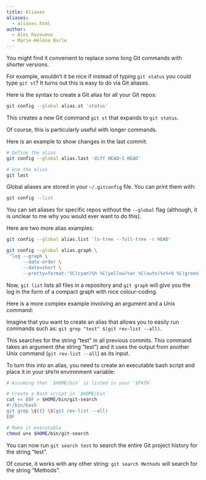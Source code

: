 ```yaml
---
title: Aliases
aliases:
  - aliases.html
author:
  - Alex Razoumov
  - Marie-Hélène Burle
---
```


:::{.def}

You might find it convenient to replace some long Git commands with shorter versions.

For example, wouldn't it be nice if instead of typing `git status` you could type `git st`? It turns out this is easy to do via Git aliases.

:::

Here is the syntax to create a Git alias for all your Git repos:

```.bash
git config --global alias.st 'status'
```

This creates a new Git command `git st` that expands to `git status`.

Of course, this is particularly useful with longer commands.

:::{.example}

Here is an example to show changes in the last commit:

:::

```.bash
# Define the alias
git config --global alias.last 'diff HEAD~1 HEAD'

# Use the alias
git last
```

Global aliases are stored in your `~/.gitconfig` file. You can print them with:

```.bash
git config --list
```

:::{.note}

You can set aliases for specific repos without the `--global` flag (although, it is unclear to me why you would ever want to do this).

:::

:::{.example}

Here are two more alias examples:

:::

```.bash
git config --global alias.list 'ls-tree --full-tree -r HEAD'

git config --global alias.graph \
 "log --graph \
      --date-order \
      --date=short \
      --pretty=format:'%C(cyan)%h %C(yellow)%ar %C(auto)%s%+b %C(green)%ae'"
```

Now, `git list` lists all files in a repository and `git graph` will give you the log in the form of a compact graph with nice colour-coding.

:::{.example}

Here is a more complex example involving an argument and a Unix command:

:::

Imagine that you want to create an alias that allows you to easily run commands such as: `git grep "test" $(git rev-list --all)`.

This searches for the string "test" in all previous commits. This command takes an argument (the string "test") and it uses the output from another Unix command (`git rev-list --all`) as its input.

To turn this into an alias, you need to create an executable bash script and place it in your `$PATH` environment variable:

```.bash
# Assuming that `$HOME/bin` is listed in your `$PATH`

# Create a Bash script in `$HOME/bin`
cat << EOF > $HOME/bin/git-search
#!/bin/bash
git grep \${1} \$(git rev-list --all)
EOF

# Make it executable
chmod u+x $HOME/bin/git-search
```

You can now run `git search test` to search the entire Git project history for the string "test".

Of course, it works with any other string: `git search Methods` will search for the string "Methods".
